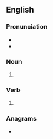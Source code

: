 ==English==

===Pronunciation===
* {{IPA|en|/bɹaɪnz/}}
* {{rhymes|en|aɪnz|s=1}}

===Noun===
{{head|en|noun form}}

# {{plural of|en|brine}}

===Verb===
{{head|en|verb form}}

# {{en-third-person singular of|brine}}

===Anagrams===
* {{anagrams|en|a=beinrs|Briens|Serbin|biners|nebris|rebins}}